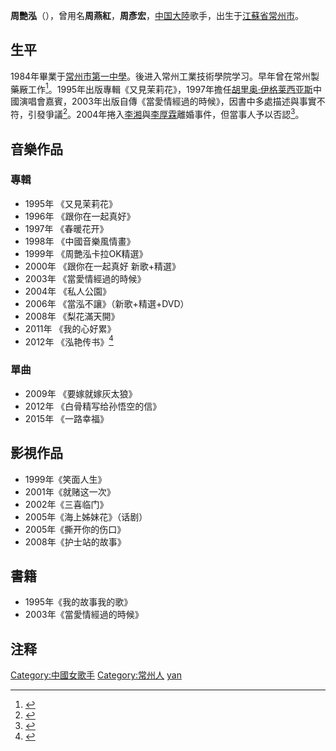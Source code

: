 {{藝人
| 姓名 = 周艷泓
| 类型 = 女歌手
| 圖片 = 
| 英文名 =
| 原名 = 周燕紅 & 周彦宏
| 出生日期 = {{birth_year_and_age|1966|3}}
| 逝世 =
| 出生地點 = {{PRC}}[[江蘇省|江蘇省]][[常州市|常州市]]
| 音樂類型 =
| 唱片公司 =
| 經紀公司 =
| 職業 = 藝人
| 國籍 = {{PRC}}
| 籍貫 = [[江蘇|江蘇]][[常州|常州]]
| 語言 = 中文
| 教育程度 =[[常州工學院|常州工學院]][[計算機|計算機]]系毕业
| 宗教信仰 =
| 配偶 =
| 兒女 =
| 父母 =
| 演奏樂器 =
| 出道地點 =
| 出道作 = 
| 出道日期 = 1995年
| 代表作 = 
| 活躍年代 = 1995年至今
}}

'''周艷泓'''（{{bd|1966年|3月|}}），曾用名'''周燕紅'''，'''周彥宏'''，[[中国大陸|中国大陸]]歌手，出生于[[江蘇省|江蘇省]][[常州市|常州市]]。

==生平==
1984年畢業于[[常州市第一中學|常州市第一中學]]。後进入常州工業技術學院学习。早年曾在常州製藥厰工作<ref>{{cite web|url=http://culture.163.com/editor/luantan/041125/041125_103320.html|title=谎言包装美丽童话 周彦宏说谎现象调查|publisher=网易|date=2004年11月25日|accessdate=2021-05-21|language=Zh-hans|archive-date=2005-02-27|archive-url=https://web.archive.org/web/20050227225015/http://culture.163.com/editor/luantan/041125/041125_103320.html|dead-url=no}}</ref>。1995年出版專輯《又見茉莉花》，1997年擔任[[胡里奥·伊格莱西亚斯|胡里奥·伊格莱西亚斯]]中國演唱會嘉賓，2003年出版自傳《當愛情經過的時候》，因書中多處描述與事實不符，引發爭議<ref>{{cite web|url=http://yule.sohu.com/20041124/n223153909.shtml|title=周彦宏经纪人突然辞职 离开原因几日后将公布|publisher=搜狐|date=2004年11月24日|accessdate=2011-11-19|language=Zh-hans|archive-date=2018-10-08|archive-url=https://web.archive.org/web/20181008064509/http://yule.sohu.com/20041124/n223153909.shtml|dead-url=no}}</ref>。2004年捲入[[李湘_(主持人)|李湘]]與[[李厚霖|李厚霖]]離婚事件，但當事人予以否認<ref>{{cite web|url=http://yule.sohu.com/20070214/n248240654.shtml|title=首次坦露与李厚霖的恋情 周彦宏回应不实传闻|publisher=搜狐|date=2007年2月14日|accessdate=2011-11-19|language=Zh-hans|archive-date=2020-09-18|archive-url=https://web.archive.org/web/20200918141449/https://yule.sohu.com/20070214/n248240654.shtml|dead-url=no}}</ref>。

==音樂作品==

===專輯===
*1995年 《又見茉莉花》
*1996年 《跟你在一起真好》
*1997年 《春暖花开》
*1998年 《中國音樂風情畫》
*1999年 《周艷泓卡拉OK精選》
*2000年 《跟你在一起真好 新歌+精選》
*2003年 《當愛情經過的時候》
*2004年 《私人公園》
*2006年 《當泓不讓》（新歌+精選+DVD）
*2008年 《梨花滿天開》
*2011年 《我的心好累》
*2012年 《泓艳传书》<ref>{{Cite web |url=http://yue.ifeng.com/news/detail_2012_10/25/18555426_0.shtml |title=周艳泓“泓艳传书” 新碟签售北京歌迷热切期盼 |accessdate=2019-08-30 |archive-date=2019-08-30 |archive-url=https://web.archive.org/web/20190830140236/http://yue.ifeng.com/news/detail_2012_10/25/18555426_0.shtml |dead-url=no }}</ref>

===單曲===
*2009年 《要嫁就嫁灰太狼》
*2012年 《白骨精写给孙悟空的信》
*2015年 《一路幸福》

==影視作品==
*1999年《笑面人生》　　
*2001年《就赌这一次》
*2002年《三喜临门》 　　
*2005年《海上姊妹花》（话剧）
*2005年《撕开你的伤口》
*2008年《护士站的故事》

==書籍==
*1995年《我的故事我的歌》
*2003年《當愛情經過的時候》

== 注释 ==
{{Reflist}}

{{DEFAULTSORT:zhou yanhong}}
[[Category:中國女歌手|Category:中國女歌手]]
[[Category:常州人|Category:常州人]]
[[Category:周姓|yan]]